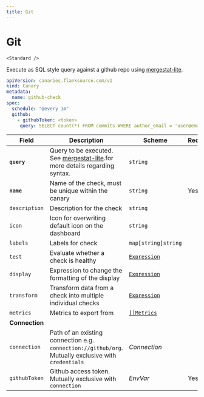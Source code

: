 ```yaml
---
title: Git
---
```

# <Icon name="git" /> Git

    <Standard />

Execute as SQL style query against a github repo using [mergestat-lite](https://github.com/mergestat/mergestat-lite).

```yaml
apiVersion: canaries.flanksource.com/v1
kind: Canary
metadata:
  name: github-check
spec:
  schedule: "@every 1m"
  github:
    - githubToken: <token>
     query: SELECT count(*) FROM commits WHERE author_email = 'user@email.com'
```

| Field          | Description                                                  | Scheme                                            | Required |
| -------------- | ------------------------------------------------------------ | ------------------------------------------------- | -------- |
| **`query`**    | Query to be executed. See [mergestat-lite](https://github.com/mergestat/mergestat-lite).for more details regarding syntax. | `string`                                          |          |
| **`name`**    | Name of the check, must be unique within the canary         | `string`                                     | Yes      |
| `description` | Description for the check                                   | `string`                                     |          |
| `icon`        | Icon for overwriting default icon on the dashboard          | `string`                                     |          |
| `labels`      | Labels for check                                            | `map[string]string`                          |          |
| `test`        | Evaluate whether a check is healthy                         | [`Expression`](../concepts/health-evaluation)  |          |
| `display`     | Expression to change the formatting of the display          | [`Expression`](../concepts/display-formatting) |          |
| `transform`   | Transform data from a check into multiple individual checks | [`Expression`](../concepts/transforms)          |          |
| `metrics`     | Metrics to export from                                      | [`[]Metrics`](../concepts/metrics-exporter)    |          |
| **Connection** |                                                              |                                                   |          |
| `connection`   | Path of an existing connection e.g. `connection://github/org`. Mutually exclusive with `credentials`  <br /> <Commercial /> | <CommonLink to="connection" >*Connection*</CommonLink>          |          |
| `githubToken`  | Github access token. <SkipOSS>Mutually exclusive with `connection`</SkipOSS>      | <CommonLink to="authentication">*EnvVar*</CommonLink> | Yes      |
